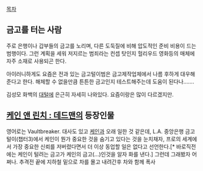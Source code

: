 [[목차]]

== 금고를 터는 사람 ==
주로 은행이나 갑부들의 금고를 노리며, 다른 도둑질에 비해 압도적인 준비 비용이 드는 범행이다. 그런 계획을 세워 저지르는 범죄라는 컨셉 탓인지 헐리우드 영화등의 매체에 자주 소재로 사용되곤 한다.

아이러니하게도 요즘은 전과 있는 금고털이범은 금고제작업체에서 나름 후하게 대우해준다고 한다. 해체할 수 없을만큼 튼튼한 금고인지 테스트해주는데 도움이 된다나…….

김성모 화백의 [[대털]]에 은근히 자세히 나와있다. 요즘이랑은 많이 다르겠지만.

== [[케인 앤 린치 : 데드맨]]의 등장인물 ==
영어로는 Vaultbreaker. 대사도 있고 [[케인]]과 오래 일한 것 같은데, L.A. 중앙은행 금고털이(챕터3)에서 케인이 뭔가 중요한 것을 숨기고 있다는 것을 눈치채자, 프로의 세계에서 가장 중요한 신뢰를 저버렸다면서 더 이상 동업할 일은 없다고 선언한다.[* 바로직전에는 케인이 털려는 금고가 케인의 금고(...)인것을 알자 화를 낸다.] 그런데 그래봤자 어쩌나. 추격전 끝에 지하철 밑으로 차를 몰고 내려간후 차와 함께 폭사
